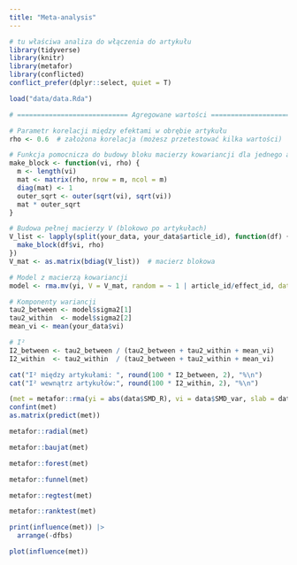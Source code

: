 ```yaml
---
title: "Meta-analysis"
---
```


```r
# tu właściwa analiza do włączenia do artykułu
library(tidyverse)
library(knitr)
library(metafor)
library(conflicted)
conflict_prefer(dplyr::select, quiet = T)

load("data/data.Rda")
```


```r
# ============================ Agregowane wartości ============================= #

# Parametr korelacji między efektami w obrębie artykułu
rho <- 0.6  # założona korelacja (możesz przetestować kilka wartości)

# Funkcja pomocnicza do budowy bloku macierzy kowariancji dla jednego artykułu
make_block <- function(vi, rho) {
  m <- length(vi)
  mat <- matrix(rho, nrow = m, ncol = m)
  diag(mat) <- 1
  outer_sqrt <- outer(sqrt(vi), sqrt(vi))
  mat * outer_sqrt
}

# Budowa pełnej macierzy V (blokowo po artykułach)
V_list <- lapply(split(your_data, your_data$article_id), function(df) {
  make_block(df$vi, rho)
})
V_mat <- as.matrix(bdiag(V_list))  # macierz blokowa

# Model z macierzą kowariancji
model <- rma.mv(yi, V = V_mat, random = ~ 1 | article_id/effect_id, data = your_data)

# Komponenty wariancji
tau2_between <- model$sigma2[1]
tau2_within  <- model$sigma2[2]
mean_vi <- mean(your_data$vi)

# I²
I2_between <- tau2_between / (tau2_between + tau2_within + mean_vi)
I2_within  <- tau2_within  / (tau2_between + tau2_within + mean_vi)

cat("I² między artykułami: ", round(100 * I2_between, 2), "%\n")
cat("I² wewnątrz artykułów:", round(100 * I2_within, 2), "%\n")
```


```r
(met = metafor::rma(yi = abs(data$SMD_R), vi = data$SMD_var, slab = data$cite))  # SMD = 0.39, słaby związek
confint(met)
as.matrix(predict(met))

```

```r
metafor::radial(met)
```


```r
metafor::baujat(met)
```


```r
metafor::forest(met)
```


```r
metafor::funnel(met)
```


```r
metafor::regtest(met)
```


```r
metafor::ranktest(met) 
```

```r
print(influence(met)) |> 
  arrange(-dfbs)
```


```r
plot(influence(met))
```


